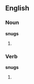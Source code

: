 ==English==

===Noun===
'''snugs'''

# {{plural of|[[snug]]}}

===Verb===
'''snugs'''

# {{third-person singular of|snug}}